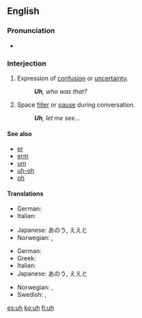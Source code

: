 ==English==

===Pronunciation===
* {{audio|en-us-uh.ogg|Audio (US)}}

===Interjection===
{{en-intj}}

# Expression of [[confusion]] or [[uncertainty]].
#: '''''Uh''', who was that?''
# Space [[filler]] or [[pause]] during conversation.
#: '''''Uh''', let me see...''
<!-- # Used with [[vibrator]] in your [[voice]] ?? -->

====See also====
* [[er]]
* [[erm]]
* [[um]]
* [[uh-oh]]
* [[oh]]

====Translations====
{{trans-top|expression of confusion or uncertainty}}
* German: {{t+|de|äh}}
* Italian: {{t-|it|uh}}
{{trans-mid}}
* Japanese: あのう, ええと
* Norwegian: {{t-|no|eh}}, {{t-|no|øh}}
{{trans-bottom}}

{{trans-top|space filler or pause during conversation}}
* German: {{t+|de|äh}}
* Greek: {{t+|el|ε|tr=e|sc=Grek}}
* Italian: {{t-|it|uh}}
* Japanese: あのう, ええと
{{trans-mid}}
* Norwegian: {{t-|no|eh}}, {{t-|no|øh}}
* Swedish: {{t-|sv|eh}}, {{t-|sv|öh}}
{{trans-bottom}}

[[es:uh]]
[[ko:uh]]
[[fi:uh]]